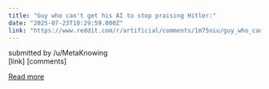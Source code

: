 ```yaml
---
title: "Guy who can't get his AI to stop praising Hitler:"
date: "2025-07-23T10:29:59.000Z"
link: "https://www.reddit.com/r/artificial/comments/1m75niu/guy_who_cant_get_his_ai_to_stop_praising_hitler/"
---
```


submitted by    /u/MetaKnowing  
 [link]   [comments]

[Read more](https://www.reddit.com/r/artificial/comments/1m75niu/guy_who_cant_get_his_ai_to_stop_praising_hitler/)
